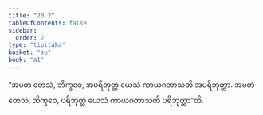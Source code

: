 ```yaml
---
title: "20.2"
tableOfContents: false
sidebar:
  order: 2
type: "tipitaka"
basket: "su"
book: "a1"
---
```



<DynamicBreadcrumb />

<Division number="601" book="a1" e="ch" v="15" p="47">

<Paragraph number="470" book="a1">
“အမတံ တေသံ, ဘိက္ခဝေ, အပရိဘုတ္တံ ယေသံ ကာယဂတာသတိ အပရိဘုတ္တာ. အမတံ တေသံ, ဘိက္ခဝေ, ပရိဘုတ္တံ ယေသံ ကာယဂတာသတိ ပရိဘုတ္တာ”တိ.
</Paragraph>
</Division>